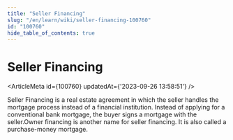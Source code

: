 ```yaml
---
title: "Seller Financing"
slug: "/en/learn/wiki/seller-financing-100760"
id: "100760"
hide_table_of_contents: true
---
```



# Seller Financing

<ArticleMeta id={100760} updatedAt={'2023-09-26 13:58:51'} />
<div className='border-solid border-b border-t-0 my-4 border-[var(--ifm-color-gray-300)]' />

Seller Financing is a real estate agreement in which the seller handles the mortgage process instead of a financial institution. Instead of applying for a conventional bank mortgage, the buyer signs a mortgage with the seller.Owner financing is another name for seller financing. It is also called a purchase-money mortgage.
